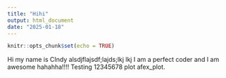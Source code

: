 ```yaml
---
title: "Hihi"
output: html_document
date: "2025-01-18"
---
```


```r
knitr::opts_chunk$set(echo = TRUE)
```

Hi my name is CIndy alsdjflajsdf;lajds;lkj lkj I am a perfect coder and I am awesome hahahha!!!! Testing 12345678 plot afex_plot. 
